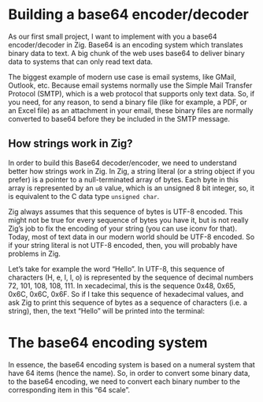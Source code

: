 
# Building a base64 encoder/decoder

As our first small project, I want to implement with you a base64 encoder/decoder in Zig.
Base64 is an encoding system which translates binary data to text.
A big chunk of the web uses base64 to deliver binary data to systems
that can only read text data.

The biggest example of modern use case is email systems,
like GMail, Outlook, etc. Because email systems normally use
the Simple Mail Transfer Protocol (SMTP), which is a web protocol
that supports only text data. So, if you need, for any reason, to
send a binary file (like for example, a PDF, or an Excel file) as
an attachment in your email, these binary files are normally
converted to base64 before they be included in the SMTP message.




## How strings work in Zig?

In order to build this Base64 decoder/encoder, we need to understand better how strings work in Zig.
In Zig, a string literal (or a string object if you prefer) is a pointer to a null-terminated array
of bytes. Each byte in this array is represented by an `u8` value, which is an unsigned 8 bit integer,
so, it is equivalent to the C data type `unsigned char`.

Zig always assumes that this sequence of bytes is UTF-8 encoded. This might not be true for every sequence of bytes you have it, but is not really Zig’s job to fix the encoding of your string (you can use iconv for that). Today, most of text data in our modern world should be UTF-8 encoded. So if your string literal is not UTF-8 encoded, then, you will probably have problems in Zig.

Let’s take for example the word “Hello”. In UTF-8, this sequence of characters (H, e, l, l, o) is represented by the sequence of decimal numbers 72, 101, 108, 108, 111. In xecadecimal, this is the sequence 0x48, 0x65, 0x6C, 0x6C, 0x6F. So if I take this sequence of hexadecimal values, and ask Zig to print this sequence of bytes as a sequence of characters (i.e. a string), then, the text “Hello” will be printed into the terminal:

# The base64 encoding system

In essence, the base64 encoding system is based on a numeral system
that have 64 items (hence the name). So, in order to convert some binary data, to
the base64 encoding, we need to convert each binary number
to the corresponding item in this "64 scale".

